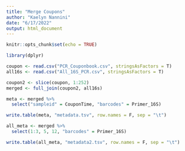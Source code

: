 ---
title: "Merge Coupons"
author: "Kaelyn Nannini"
date: "6/17/2022"
output: html_document
---

```{r setup, include=FALSE}
knitr::opts_chunk$set(echo = TRUE)
```

```{r Load Library}
library(dplyr)
```


```{r Load Data}
coupon <- read.csv("PCR_Couponbook.csv", stringsAsFactors = T)
all16s <- read.csv("All_16S_PCR.csv", stringsAsFactors = T)
```

```{r}
coupon2 <- slice(coupon, 1:252)
merged <- full_join(coupon2, all16s)
```

```{r Create file for qiime}
meta <- merged %>%
  select("sampleid" = CouponTime, "barcodes" = Primer_16S)

write.table(meta, "metadata.tsv", row.names = F, sep = "\t")
```


```{r Write file out}
all_meta <- merged %>%
  select(1:3, 5, 12, "barcodes" = Primer_16S)

write.table(all_meta, "metadata2.tsv", row.names = F, sep = "\t")
```


